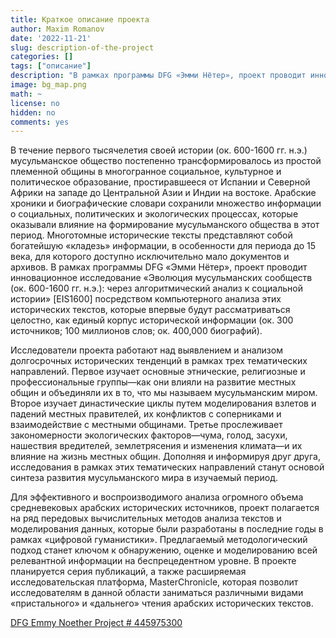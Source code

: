 ```yaml
---
title: Краткое описание проекта
author: Maxim Romanov
date: '2022-11-21'
slug: description-of-the-project
categories: []
tags: ["описание"]
description: "В рамках программы DFG «Эмми Нётер», проект проводит инновационное исследование «Эволюция мусульманских сообществ (ок. 600-1600 гг. н.э.): через алгоритмический анализ к социальной истории» [EIS1600] посредством компьютерного анализа этих исторических текстов, которые впервые будут рассматриваться целостно, как единый корпус исторической информации."
image: bg_map.png
math: ~
license: no
hidden: no
comments: yes
---
```


В течение первого тысячелетия своей истории (ок. 600-1600 гг. н.э.) мусульманское общество постепенно трансформировалось из простой племенной общины в многогранное социальное, культурное и политическое образование, простиравшееся от Испании и Северной Африки на западе до Центральной Азии и Индии на востоке. Арабские хроники и биографические словари сохранили множество информации о социальных, политических и экологических процессах, которые оказывали влияние на формирование мусульманского общества в этот период. Многотомные исторические тексты представляют собой богатейшую «кладезь» информации, в особенности для периода до 15 века, для которого доступно исключительно мало документов и архивов. В рамках программы DFG «Эмми Нётер», проект проводит инновационное исследование «Эволюция мусульманских сообществ (ок. 600-1600 гг. н.э.): через алгоритмический анализ к социальной истории» [EIS1600] посредством компьютерного анализа этих исторических текстов, которые впервые будут рассматриваться целостно, как единый корпус исторической информации (ок. 300 источников; 100 миллионов слов; ок. 400,000 биографий).

Исследователи проекта работают над выявлением и анализом долгосрочных исторических тенденций в рамках трех тематических направлений. Первое изучает основные этнические, религиозные и профессиональные группы—как они влияли на развитие местных общин и объединяли их в то, что мы называем мусульманским миром. Второе изучает династические циклы путем моделирования взлетов и падений местных правителей, их конфликтов с соперниками и взаимодействие с местными общинами. Третье прослеживает закономерности экологических факторов—чума, голод, засухи, нашествия вредителей, землетрясения и изменения климата—и их влияние на жизнь местных общин. Дополняя и информируя друг друга, исследования в рамках этих тематических направлений станут основой синтеза развития мусульманского мира в изучаемый период.

Для эффективного и воспроизводимого анализа огромного объема средневековых арабских исторических источников, проект полагается на ряд передовых вычислительных методов анализа текстов и моделирования данных, которые были разработаны в последние годы в рамках «цифровой гуманистики». Предлагаемый методологический подход станет ключом к обнаружению, оценке и моделированию всей релевантной информации на беспрецедентном уровне. В проекте планируется серия публикаций, а также расширяемая исследовательская платформа, MasterChronicle, которая позволит исследователям в данной области заниматься различными видами «пристального» и «дальнего» чтения арабских исторических текстов.

[DFG Emmy Noether Project # 445975300](https://gepris.dfg.de/gepris/projekt/445975300?language=en)